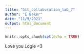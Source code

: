 ```yaml
---
title: "Git_collaboration_lab_7"
author: "E Baker"
date: "11/9/2021"
output: html_document
---
```


```r
knitr::opts_chunk$set(echo = TRUE)
```

Love you Logie <3 